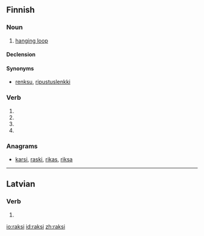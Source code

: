 ==Finnish==

===Noun===
{{fi-noun}}

# [[hanging loop]] {{gloss|small loop sewn into a jacket, towel etc. for hanging}}

====Declension====
{{fi-decl-risti|raks|||a}}

====Synonyms====
* [[renksu]], [[ripustuslenkki]]

===Verb===
{{head|fi|verb form}}

# {{fi-form of|type=verb|raksia|pr=third-person|pl=singular|mood=indicative|tense=past}}
# {{fi-form of|type=verb|raksia|mood=indicative|tense=present connegative}}
# {{fi-form of|type=verb|raksia|pr=second-person|pl=singular|mood=imperative|tense=present}}
# {{fi-form of|type=verb|raksia|pr=second-person|pl=singular|mood=imperative|tense=present connegative}}

===Anagrams===
* [[karsi#Finnish|karsi]], [[raski#Finnish|raski]], [[rikas#Finnish|rikas]], [[riksa#Finnish|riksa]]

----

==Latvian==

===Verb===
{{head|lv|verb form}}

# {{lv-inflection of|rakt|2nd|s|fut|ind|v}}

[[io:raksi]]
[[id:raksi]]
[[zh:raksi]]